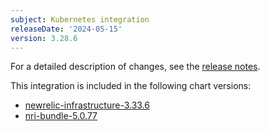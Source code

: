 ```yaml
---
subject: Kubernetes integration
releaseDate: '2024-05-15'
version: 3.28.6
---
```


For a detailed description of changes, see the [release notes](https://github.com/newrelic/nri-kubernetes/releases/tag/v3.28.6).

This integration is included in the following chart versions:
* [newrelic-infrastructure-3.33.6](https://github.com/newrelic/nri-kubernetes/releases/tag/newrelic-infrastructure-3.33.6)
* [nri-bundle-5.0.77](https://github.com/newrelic/helm-charts/releases/tag/nri-bundle-5.0.77)
